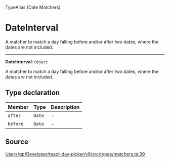 <SectionTitle>TypeAlias (Date Matchers)</SectionTitle>

# DateInterval

<Description>
A matcher to match a day falling before and/or after two dates, where the
dates are not included.
</Description>

---

<a id="undefined" name="undefined"></a>

<SignatureMemberIdentifier>**DateInterval**: `Object`</SignatureMemberIdentifier>

A matcher to match a day falling before and/or after two dates, where the
dates are not included.

## Type declaration

| Member | Type | Description |
| :------ | :------ | :------ |
| `after` | `Date` | - |
| `before` | `Date` | - |

## Source

[Users/gp/Developer/react-day-picker/v9/src/types/matchers.ts:39](https://github.com/gpbl/react-day-picker/blob/a7b1c7f4e/src/types/matchers.ts#L39)
